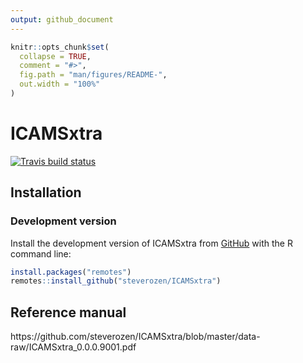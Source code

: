 ```yaml
---
output: github_document
---
```


<!-- README.md is generated from README.Rmd. Please edit that file -->

```r
knitr::opts_chunk$set(
  collapse = TRUE,
  comment = "#>",
  fig.path = "man/figures/README-",
  out.width = "100%"
)
```

# ICAMSxtra

<!-- badges: start -->
[![Travis build status](https://travis-ci.com/steverozen/ICAMSxtra.svg?branch=master)](https://travis-ci.com/steverozen/ICAMSxtra)
<!-- badges: end -->

## Installation

### Development version

Install the development version of ICAMSxtra from
[GitHub](https://github.com/) with the R command line:

``` r
install.packages("remotes")
remotes::install_github("steverozen/ICAMSxtra")
```

## Reference manual

https://github.com/steverozen/ICAMSxtra/blob/master/data-raw/ICAMSxtra_0.0.0.9001.pdf

